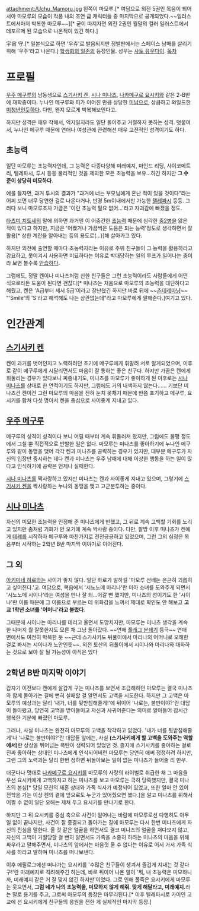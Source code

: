 attachment:/Uchu_Mamoru.jpg
왼쪽이 마모루.[* 여담으로 외전 5권인 목음이 되어서야 마모루의 모습이 작품 내의 조연 급 캐릭터들 중 마지막으로 공개되었다.~~일러스트에서마저 박복한 마모루~~][* 굳이 따지자면 외전 2권인 월말의 컬러 일러스트에서 데포르메 된 모습으로 나온적이 있긴 하다.]

宇宙 守.[* 일본식으로 하면 '우츄'로 발음되지만 정발판에서는 스페이스 남매를 살리기 위해 '우주'라고 나온다.] [[학생회의 일존]]의 등장인물. 성우는 [[사토 유우다이]].
[[목차]]
= 프로필 =
[[우주 메구루]]의 남동생으로 [[스기사키 켄]], [[시나 미나츠]], [[나카메구로 요시키]]와 같은 2-B반에 재학중이다. 누나인 메구루와 피가 이어진 만큼 상당한 [[미남]]으로, 상큼하고 와일드한 [[미청년]]인듯하다. 다만, 왠지 모르게 박복해보인다고. 

하지만 성격은 매우 착해서, 억지일지라도 일단 들어주고 거절하지 못하는 성격. 덧붙여서, 누나인 메구루 때문에 연애나 여성관에 관련해선 매우 고전적인 성격이기도 하다. 

== 초능력 ==
일단 마모루는 초능력자인데, 그 능력은 다종다양해 미래예지, 마인드 리딩, 사이코메트리, 텔레파시, 투시 등등 물리적인 것을 제외한 모든 초능력을 보유…하긴 하지만 '''그 수준이 상당히 미묘하다'''.

예를 들자면, 과거 투시의 결과가 "과거에 너는 부모님에게 혼난 적이 있을 것이다"라는 어찌 보면 너무 당연한 걸로 나온다거나, 반경 5m이내에서만 가능한 [[텔레파시]] 등등. 그러다 보니 마모루조차 가끔은 '이런 초능력 필요 없어…'라고 자괴감에 빠졌을 정도. 

[[타츠미 치토세]]의 말에 의하면 과거엔 이 어중간한 [[초능력]] 때문에 심각한 [[중2병]]을 앓은 적이 있다고 하지만, 지금은 '어쨌거나 가끔씩은 도움은 되는 능력'정도로 생각하면서 잘 활용[* 상한 계란을 알아내는 등의 용도로(…)]해 살아가고 있다.

하지만 외전에 출연할 때마다 초능력자라는 이유로 주위 친구들이 그 능력을 활용하라고 강요하고, 못이겨서 사용하면 미묘하다는 이유로 박대당하는 일의 루프가 일어나는 중이라 보면 볼수록 [[안습]]하다. 

그럼에도, 정말 켄이나 미나츠처럼 친한 친구들은 그런 초능력이라도 사람들에게 어떤 식으로라든 도움이 된다면 괜찮다[* 미나츠는 처음으로 마모루의 초능력을 대단하다고 해줬고, 켄은 'A급부터 세서 S급'이라고 장난쳤긴 하지만 바로 뒤에 ~~[[츤데레]]마냥~~ "'Smile'의 'S'라고 해석해도 나는 상관없는데"라고 마모루에게 말해준다.]여기고 있다. 

= 인간관계 =
== [[스기사키 켄]] ==
켄이 과거를 벗어던지고 노력하려던 초기에 메구루에게 휘말려 서로 알게되었으며, 이후로 같이 메구루에게 시달리면서도 마음이 잘 통하는 좋은 친구다. 하지만 가끔은 켄에게 휘둘리는 경우가 있다보니 짜증내기도, 미나츠를 마모루가 좋아하게 된 이후로는 [[시나 미나츠]]를 상대로 한 연적이기도 하지만, 그럼에도 거의 내색하지 않는다…… 기보단 미나츠건 켄이건 그런 마모루의 마음을 전혀 눈치 못채기 때문에 반쯤 포기하고 메구루, 요시키를 합쳐 다섯 명이서 켄을 중심으로 사이좋게 지내고 있다. 

== [[우주 메구루]] ==
메구루의 성격이 성격이다 보니 어릴 때부터 계속 휘둘러져 왔지만, 그럼에도 불평 정도에서 그칠 뿐 직접적으로 반발한 일은 없다. 마모루는 미나츠를 좋아하기에 누나인 메구루와 같이 동맹을 맺어 각각 켄과 미나츠를 공략하는 경우가 있지만, 대부분 메구루가 자신의 입장만 중시하는 데다 켄과 미나츠는 우주 남매에 대해 이상한 행동을 하는 일이 많다고 인식하기에 공략은 언제나 실패한다. 

[[시나 미나츠]]를 짝사랑하고 있지만 미나츠는 켄과 사이좋게 지내고 있으며, 그렇기에 [[스기사키 켄]]을 짝사랑하는 누나와 동맹을 맺고 고군분투하는 중이다.

== [[시나 미나츠]] ==
자신의 미묘한 초능력을 인정해 준 미나츠에게 반했고, 그 뒤로 계속 고백할 기회를 노리고 있지만 좀처럼 기회가 안 오기에 계속 짝사랑 중이다. 다만, 팔방 이후 미나츠가 켄에게 [[데레]]를 시작하자 메구루와 마찬가지로 전전긍긍하고 있었으며, 그런 그의 심정은 목음부터 시작하는 2학년 B반 마지막 이야기로 이어진다.  

== 그 외 ==
[[아키미네 하로]]와는 사이가 좋지 않다. 일단 하로가 말하길 '마모루 선배는 은근히 괴롭히고 싶어진다.'고. 여담으로, 목음에서 '시노노메 마리나'란 미아 소녀를 도와주게 되면서 '시노노메 시이나'라는 여성을 만나 잘 되…어갈 뻔 했지만, 미나츠의 성이기도 한 '시이나'란 이름 때문에 그 이름으로 부르는 데 위화감을 느껴서 제대로 확인도 안 해보고 '''고교 1학년 소녀를 '어머니'라고 불렀다'''. 

그때문에 시이나는 마리나를 데리고 울면서 도망치지만, 마모루는 미나츠 생각을 계속 한 나머지 뭘 잘못한지도 모른 채 그냥 돌아갔다. ~~연애 [[플래그 분쇄기]] 등극~~ 연애 면에서도 여전히 박복한 듯 ~~근데 스기사키도 뒤풀이에서 마리나의 어머니로 오해한걸로 봐서는 시이나가 노안인듯~~. 외전 토산의 뒤풀이에서 시이나와 마리나와 대화하는 것으로 보아 잘 될 가능성이 아직은 있다

== 2학년 B반 마지막 이야기 ==
갑자기 이전보다 켄에게 살갑게 구는 미나츠를 보면서 조급해하던 마모루는 결국 미나츠와 함께 돌아가는 길에 뻔히 실패할 걸 알면서도 고백을 시도한다. 하지만 그 고백은 마모루의 예상과는 달리 '내가, 너를 뒷받침해줄게!'에 뒤이어 '나로는, 불만이야?'란 대답이 돌아왔고, 당연히 고백을 받아들이고 자신과 사귀어준다는 의미로 알아들어 잠시간 행복한 기분에 빠졌던 마모루.

그러나, 사실 미나츠는 완전히 마모루의 고백을 착각하고 있었다. '내가 너를 뒷받침해줄게'나 '나로는 불만이야?'란 대답들 앞에는, 사실 '''(스기사키에게 할 고백을 도와주는 역할에서)'''란 상상을 뛰어넘는 폭탄이 생략되어 있었던 것. 졸지에 스기사키를 좋아하는 걸로 진짜 좋아하는 상대인 미나츠에게 인식되어버린 마모루는 당연히 애써 정정하려 하지만, 그런 그의 노력과는 달리 한번 정하면 뒤돌아보는 일이 없는 미나츠가 들어줄 리 만무. 

더군다나 멋대로 [[나카메구로 요시키]]를 마모루의 사랑의 라이벌로 취급한 채 그 마음을 우선 요시키에게 고백하자고 하는 미나츠를 보고 마모루는 극히 당혹했지만, 결국 미나츠의 본심[* 당일 모친의 재혼 상대와 가족 식사가 예정되어 있었고, 또한 얼마 안 있어 전학을 가는 이상 켄의 곁에 앞으로도 누군가 있어줬으면 했다.]을 알고 미나츠를 위해서 어쩔 수 없이 일단 오해는 제쳐 두고 요시키를 만나기로 한다. 

하지만 그 뒤 요시키를 중심 축으로 사건이 일어나는 바람에 마모루로선 다행히도 아무 일 없이 끝나지만, 사건이 잘 종결되고 돌아가는 길에 마모루는 다시 한번 미나츠에게 자신의 진심을 말한다. 울 것 같은 얼굴을 하면서도 결코 미나츠의 얼굴을 쳐다보지 않고, 자신의 고백이 거절당할 걸 뻔히 알면서도 가족을 소중히 하려는 미나츠의 마음을 위해 싸우라고 말해주면서, 미나츠의 앞에서는 마음껏 울 수 없다는 이유로 어서 가서 가족 식사를 하라고 말하며 미나츠를 떠나보낸다. 

이후 에필로그에선 떠나가는 요시키를 '수많은 친구들이 생겨서 즐겁게 지내는 것 같다구!'란 미래예지로 격려해주긴 하는데, 바로 뒤이어 나온 말이 '뭐, 내 초능력은 미묘하니까, 미래예지 같은 거 잘 맞지 않긴 하지만'이었다. 그로 인해 풀죽은 요시키에게 마모루는 웃으면서, '''그럼 네가 나의 초능력을, 미묘하지 않게 해줘. 맞게 해달라고, 미래예지.'''라는 말로 용기를 주고, 그로써 마모루의 등장은 마무리된다.[* 이후 텔레파시로 카이인 고교에 선 요시키에게 친구들의 응원을 전한 게 실제적인 마지막 등장.]
